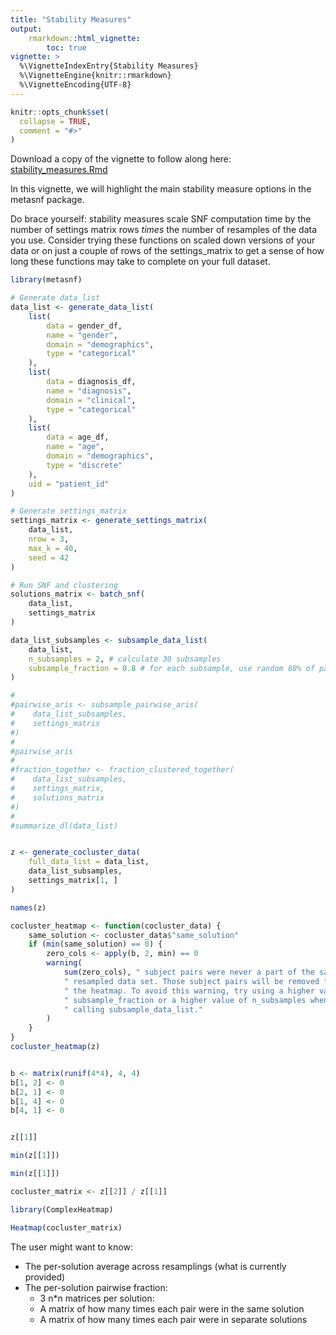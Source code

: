 ```yaml
---
title: "Stability Measures"
output:
    rmarkdown::html_vignette:
        toc: true
vignette: >
  %\VignetteIndexEntry{Stability Measures}
  %\VignetteEngine{knitr::rmarkdown}
  %\VignetteEncoding{UTF-8}
---
```


<style>
div.aside { background-color:#fff2e6; }
</style>

```r
knitr::opts_chunk$set(
  collapse = TRUE,
  comment = "#>"
)
```

Download a copy of the vignette to follow along here: [stability_measures.Rmd](https://raw.githubusercontent.com/BRANCHlab/metasnf/main/vignettes/stability_measures.Rmd)

In this vignette, we will highlight the main stability measure options in the metasnf package.

Do brace yourself: stability measures scale SNF computation time by the number of settings matrix rows *times* the number of resamples of the data you use.
Consider trying these functions on scaled down versions of your data or on just a couple of rows of the settings_matrix to get a sense of how long these functions may take to complete on your full dataset.

```r
library(metasnf)

# Generate data_list
data_list <- generate_data_list(
    list(
        data = gender_df,
        name = "gender",
        domain = "demographics",
        type = "categorical"
    ),
    list(
        data = diagnosis_df,
        name = "diagnosis",
        domain = "clinical",
        type = "categorical"
    ),
    list(
        data = age_df,
        name = "age",
        domain = "demographics",
        type = "discrete"
    ),
    uid = "patient_id"
)

# Generate settings_matrix
settings_matrix <- generate_settings_matrix(
    data_list,
    nrow = 3,
    max_k = 40,
    seed = 42
)

# Run SNF and clustering
solutions_matrix <- batch_snf(
    data_list,
    settings_matrix
)

data_list_subsamples <- subsample_data_list(
    data_list,
    n_subsamples = 2, # calculate 30 subsamples
    subsample_fraction = 0.8 # for each subsample, use random 80% of patients
)

#
#pairwise_aris <- subsample_pairwise_aris(
#    data_list_subsamples,
#    settings_matrix
#)
#
#pairwise_aris
#
#fraction_together <- fraction_clustered_together(
#    data_list_subsamples,
#    settings_matrix,
#    solutions_matrix
#)
#
#summarize_dl(data_list)


z <- generate_cocluster_data(
    full_data_list = data_list,
    data_list_subsamples,
    settings_matrix[1, ]
)

names(z)

cocluster_heatmap <- function(cocluster_data) {
    same_solution <- cocluster_data$"same_solution"
    if (min(same_solution) == 0) {
        zero_cols <- apply(b, 2, min) == 0
        warning(
            sum(zero_cols), " subject pairs were never a part of the same",
            " resampled data set. Those subject pairs will be removed from",
            " the heatmap. To avoid this warning, try using a higher value of",
            " subsample_fraction or a higher value of n_subsamples when",
            " calling subsample_data_list."
        )
    }
}
cocluster_heatmap(z)


b <- matrix(runif(4*4), 4, 4)
b[1, 2] <- 0
b[2, 1] <- 0
b[1, 4] <- 0
b[4, 1] <- 0


z[[1]]

min(z[[1]])

min(z[[1]])

cocluster_matrix <- z[[2]] / z[[1]]

library(ComplexHeatmap)

Heatmap(cocluster_matrix)

```

The user might want to know:

* The per-solution average across resamplings (what is currently provided)
* The per-solution pairwise fraction:
    * 3 n*n matrices per solution:
    * A matrix of how many times each pair were in the same solution
    * A matrix of how many times each pair were in separate solutions


